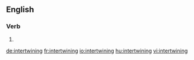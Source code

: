 ==English==

===Verb===
{{head|en}}

# {{present participle of|intertwine|lang=en}}

[[de:intertwining]]
[[fr:intertwining]]
[[io:intertwining]]
[[hu:intertwining]]
[[vi:intertwining]]